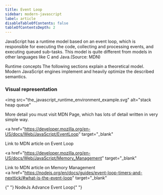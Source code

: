 ```yaml
---
title: Event Loop
sidebar: modern-javascript
label: article
disableTableOfContents: false
tableOfContentsDepth: 2
---
```


JavaScript has a runtime model based on an event loop, which is responsible for executing the code, collecting and processing events, and executing queued sub-tasks. This model is quite different from models in other languages like C and Java.(Source: MDN)

Runtime concepts
The following sections explain a theoretical model. Modern JavaScript engines implement and heavily optimize the described semantics.

### Visual representation

<img
  src="the_javascript_runtime_environment_example.svg"
  alt="stack heap queue"
></img>

More detail you must visit MDN Page, which has lots of detail written in very simple way.

<a
  href="https://developer.mozilla.org/en-US/docs/Web/JavaScript/EventLoop"
  target="_blank"
>
  Link to MDN article on Event Loop
</a>
<br />

<a
  href="https://developer.mozilla.org/en-US/docs/Web/JavaScript/Memory_Management"
  target="_blank"
>
  Link to MDN article on Memory Management
</a>
<br />
<a
  href="https://nodejs.org/en/docs/guides/event-loop-timers-and-nexttick/#what-is-the-event-loop"
  target="_blank"
>
  {" "}
  NodeJs Advance Event Loop{" "}
</a>
